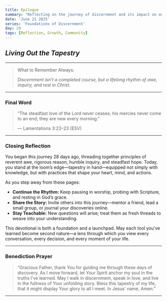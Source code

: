 ```yaml
---
title: Epilogue
summary: "Reflecting on the journey of discernment and its impact on our lives."
date: 'June 21 2025'
series: 'Foundations of Discernment'
day: 29
tags: [Reflection, Growth, Community]
---
```


## *Living Out the Tapestry*

---

> What to Remember Always:
>
> *Discernment isn’t a completed course, but a lifelong rhythm of awe, inquiry, and rest in Christ.*
> 

---

### Final Word

> “The steadfast love of the Lord never ceases; his mercies never come to an end; they are new every morning.”
> 
> 
> — Lamentations 3:22–23 (ESV)
> 

---

### Closing Reflection

You began this journey 28 days ago, threading together principles of reverent awe, rigorous reason, humble inquiry, and steadfast hope. Today, you stand at the loom’s edge—tapestry in hand—equipped not simply with knowledge, but with practices that shape your heart, mind, and actions.

As you step away from these pages:

- **Continue the Rhythm:** Keep pausing in worship, probing with Scripture, and resting in God’s grace.
- **Share the Story:** Invite others into this journey—mentor a friend, lead a small group, or journal your discoveries online.
- **Stay Teachable:** New questions will arise; treat them as fresh threads to weave into your understanding.

This devotional is both a foundation and a launchpad. May each tool you’ve learned become second nature—a lens through which you view every conversation, every decision, and every moment of your life.

---

### Benediction Prayer

> “Gracious Father, thank You for guiding me through these days of discovery. As I move forward, let Your Spirit anchor my soul in the truths I’ve learned. May I walk in discernment, speak in love, and live in the fullness of Your unfolding story. Bless this tapestry of my life, that it might display Your glory to all I meet. In Jesus’ name, Amen.”
> 

---
